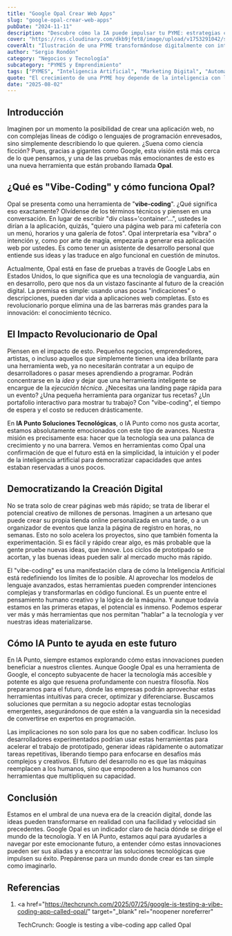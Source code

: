 ```yaml
---
title: "Google Opal Crear Web Apps"
slug: "google-opal-crear-web-apps"
pubDate: "2024-11-11"
description: "Descubre cómo la IA puede impulsar tu PYME: estrategias concretas de marketing, automatización y datos para aumentar ventas."
cover: "https://res.cloudinary.com/dkb9jfet8/image/upload/v1753291042/small-business_kk56r6.jpg"
coverAlt: "Ilustración de una PYME transformándose digitalmente con inteligencia artificial."
author: "Sergio Rondón"
category: "Negocios y Tecnología"
subcategory: "PYMES y Emprendimiento"
tags: ["PYMES", "Inteligencia Artificial", "Marketing Digital", "Automatización", "Ventas"]
quote: "El crecimiento de una PYME hoy depende de la inteligencia con la que se aplican datos, IA y estrategia. — Sergio Rondón"
date: "2025-08-02"
---
```




<h2 id="introduccion">Introducción</h2>

Imaginen por un momento la posibilidad de crear una aplicación web, no con complejas líneas de código o lenguajes de programación enrevesados, sino simplemente describiendo lo que quieren. ¿Suena como ciencia ficción? Pues, gracias a gigantes como Google, esta visión está más cerca de lo que pensamos, y una de las pruebas más emocionantes de esto es una nueva herramienta que están probando llamada **Opal**.

<h2 id="que-es-vibe-coding-y-como-funciona-opal">
  ¿Qué es "Vibe-Coding" y cómo funciona Opal?
</h2>

Opal se presenta como una herramienta de "**vibe-coding**". ¿Qué significa eso exactamente? Olvídense de los términos técnicos y piensen en una conversación. En lugar de escribir "div class='container'...", ustedes le dirían a la aplicación, quizás, "quiero una página web para mi cafetería con un menú, horarios y una galería de fotos". Opal interpretaría esa "vibra" o intención y, como por arte de magia, empezaría a generar esa aplicación web por ustedes. Es como tener un asistente de desarrollo personal que entiende sus ideas y las traduce en algo funcional en cuestión de minutos.

Actualmente, Opal está en fase de pruebas a través de Google Labs en Estados Unidos, lo que significa que es una tecnología de vanguardia, aún en desarrollo, pero que nos da un vistazo fascinante al futuro de la creación digital. La premisa es simple: usando unas pocas "indicaciones" o descripciones, pueden dar vida a aplicaciones web completas. Esto es revolucionario porque elimina una de las barreras más grandes para la innovación: el conocimiento técnico.

<h2 id="el-impacto-revolucionario-de-opal">
  El Impacto Revolucionario de Opal
</h2>

Piensen en el impacto de esto. Pequeños negocios, emprendedores, artistas, o incluso aquellos que simplemente tienen una idea brillante para una herramienta web, ya no necesitarán contratar a un equipo de desarrolladores o pasar meses aprendiendo a programar. Podrán concentrarse en la _idea_ y dejar que una herramienta inteligente se encargue de la _ejecución técnica_. ¿Necesitas una landing page rápida para un evento? ¿Una pequeña herramienta para organizar tus recetas? ¿Un portafolio interactivo para mostrar tu trabajo? Con "vibe-coding", el tiempo de espera y el costo se reducen drásticamente.

En **IA Punto Soluciones Tecnológicas**, o IA Punto como nos gusta acortar, estamos absolutamente emocionados con este tipo de avances. Nuestra misión es precisamente esa: hacer que la tecnología sea una palanca de crecimiento y no una barrera. Vemos en herramientas como Opal una confirmación de que el futuro está en la simplicidad, la intuición y el poder de la inteligencia artificial para democratizar capacidades que antes estaban reservadas a unos pocos.

<h2 id="democratizando-la-creacion-digital">
  Democratizando la Creación Digital
</h2>

No se trata solo de crear páginas web más rápido; se trata de liberar el potencial creativo de millones de personas. Imaginen a un artesano que puede crear su propia tienda online personalizada en una tarde, o a un organizador de eventos que lanza la página de registro en horas, no semanas. Esto no solo acelera los proyectos, sino que también fomenta la experimentación. Si es fácil y rápido crear algo, es más probable que la gente pruebe nuevas ideas, que innove. Los ciclos de prototipado se acortan, y las buenas ideas pueden salir al mercado mucho más rápido.

El "vibe-coding" es una manifestación clara de cómo la Inteligencia Artificial está redefiniendo los límites de lo posible. Al aprovechar los modelos de lenguaje avanzados, estas herramientas pueden comprender intenciones complejas y transformarlas en código funcional. Es un puente entre el pensamiento humano creativo y la lógica de la máquina. Y aunque todavía estamos en las primeras etapas, el potencial es inmenso. Podemos esperar ver más y más herramientas que nos permitan "hablar" a la tecnología y ver nuestras ideas materializarse.

<h2 id="como-ia-punto-te-ayuda-en-este-futuro">
  Cómo IA Punto te ayuda en este futuro
</h2>

En IA Punto, siempre estamos explorando cómo estas innovaciones pueden beneficiar a nuestros clientes. Aunque Google Opal es una herramienta de Google, el concepto subyacente de hacer la tecnología más accesible y potente es algo que resuena profundamente con nuestra filosofía. Nos preparamos para el futuro, donde las empresas podrán aprovechar estas herramientas intuitivas para crecer, optimizar y diferenciarse. Buscamos soluciones que permitan a su negocio adoptar estas tecnologías emergentes, asegurándonos de que estén a la vanguardia sin la necesidad de convertirse en expertos en programación.

Las implicaciones no son solo para los que no saben codificar. Incluso los desarrolladores experimentados podrían usar estas herramientas para acelerar el trabajo de prototipado, generar ideas rápidamente o automatizar tareas repetitivas, liberando tiempo para enfocarse en desafíos más complejos y creativos. El futuro del desarrollo no es que las máquinas reemplacen a los humanos, sino que empoderen a los humanos con herramientas que multipliquen su capacidad.

<h2 id="conclusion">Conclusión</h2>

Estamos en el umbral de una nueva era de la creación digital, donde las ideas pueden transformarse en realidad con una facilidad y velocidad sin precedentes. Google Opal es un indicador claro de hacia dónde se dirige el mundo de la tecnología. Y en IA Punto, estamos aquí para ayudarles a navegar por este emocionante futuro, a entender cómo estas innovaciones pueden ser sus aliadas y a encontrar las soluciones tecnológicas que impulsen su éxito. Prepárense para un mundo donde crear es tan simple como imaginarlo.

<h2 id="referencias">Referencias</h2>

1.  <a
      href="https://techcrunch.com/2025/07/25/google-is-testing-a-vibe-coding-app-called-opal/"
      target="_blank"
      rel="noopener noreferrer"
    >
      TechCrunch: Google is testing a vibe-coding app called Opal
    </a>
